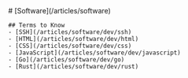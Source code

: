 
<MainHeader />
<main>
  <article>
    # [Software](/articles/software)

    ## Terms to Know
    - [SSH](/articles/software/dev/ssh)
    - [HTML](/articles/software/dev/html)
    - [CSS](/articles/software/dev/css)
    - [JavaScript](/articles/software/dev/javascript)
    - [Go](/articles/software/dev/go)
    - [Rust](/articles/software/dev/rust)

  </article>
</main>